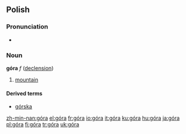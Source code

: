 {{see|gora}}
==Polish==

===Pronunciation===
* {{IPA|[ˈɡura]}}

===Noun===
'''góra''' ''f'' ([[Wiktionary Appendix:Polish hard feminine noun declension|declension]])

# [[mountain]]

====Derived terms====
*[[górska]]

[[zh-min-nan:góra]]
[[el:góra]]
[[fr:góra]]
[[io:góra]]
[[it:góra]]
[[ku:góra]]
[[hu:góra]]
[[ja:góra]]
[[pl:góra]]
[[fi:góra]]
[[tr:góra]]
[[uk:góra]]